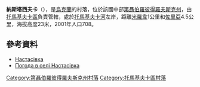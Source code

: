 {{coord|47|44|38|N|34|42|28|E|scale:30000_region:UA|display=title}}



'''納斯塔西夫卡'''（{{lang-uk|Настасівка}}），是[[烏克蘭|烏克蘭]]的村落，位於該國中部[[第聶伯羅彼得羅夫斯克州|第聶伯羅彼得羅夫斯克州]]，由[[托馬基夫卡區|托馬基夫卡區]]負責管轄，處於[[托馬基夫卡河|托馬基夫卡河]]左岸，距離[[米羅韋|米羅韋]]1公里和[[佐里亞_(托馬基夫卡區)|佐里亞]]4.5公里，海拔高度23米，2001年人口708。

==參考資料==
* [http://gska2.rada.gov.ua/pls/z7502/A005?rdat1=06.12.2007&rf7571=6650 Настасівка]{{dead link|date=2018年4月 |bot=InternetArchiveBot |fix-attempted=yes }}
* [http://weather.in.ua/ua/dnepropetrovskaja/16637 Погода в селі Настасівка]

{{DEFAULTSORT:Настасівка}}
[[Category:第聶伯羅彼得羅夫斯克州村落|Category:第聶伯羅彼得羅夫斯克州村落]]
[[Category:托馬基夫卡區村落|Category:托馬基夫卡區村落]]


{{Dnipropetrovsk-geo-stub}}